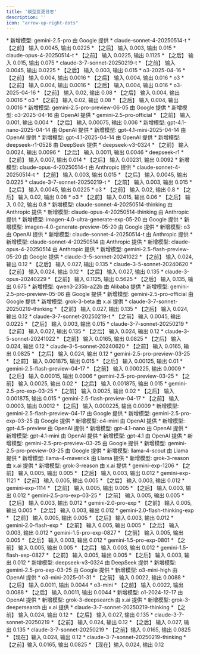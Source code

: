 ```yaml
---
title: '模型变更日志'
description: ''
icon: "arrow-up-right-dots"
---
```


<Update label="2025-06-20">
* 新增模型: gemini-2.5-pro 由 Google 提供
* claude-sonnet-4-20250514-t
  * 【之前】 输入 0.0045, 输出 0.0225
  * 【之后】 输入 0.003, 输出 0.015
* claude-opus-4-20250514-t
  * 【之前】 输入 0.0225, 输出 0.1125
  * 【之后】 输入 0.015, 输出 0.075
* claude-3-7-sonnet-20250219-t
  * 【之前】 输入 0.0045, 输出 0.0225
  * 【之后】 输入 0.003, 输出 0.015
* o3-2025-04-16
  * 【之前】 输入 0.004, 输出 0.0016
  * 【之后】 输入 0.004, 输出 0.016
* o3
  * 【之前】 输入 0.004, 输出 0.0016
  * 【之后】 输入 0.004, 输出 0.016
</Update>

<Update label="2025-06-11">
* o3-2025-04-16
  * 【之前】 输入 0.02, 输出 0.08
  * 【之后】 输入 0.004, 输出 0.0016
* o3
  * 【之前】 输入 0.02, 输出 0.08
  * 【之后】 输入 0.004, 输出 0.0016
</Update>

<Update label="2025-06-07">
* 新增模型: gemini-2.5-pro-preview-06-05 由 Google 提供
* 新增模型: o3-2025-04-16 由 OpenAI 提供
* gemini-2.5-pro-official
  * 【之前】 输入 0.001, 输出 0.004
  * 【之后】 输入 0.00075, 输出 0.006
</Update>

<Update label="2025-06-02">
* 新增模型: gpt-4.1-nano-2025-04-14 由 OpenAI 提供
* 新增模型: gpt-4.1-mini-2025-04-14 由 OpenAI 提供
* 新增模型: gpt-4.1-2025-04-14 由 OpenAI 提供
</Update>

<Update label="2025-05-29">
* 新增模型: deepseek-r1-0528 由 DeepSeek 提供
* deepseek-v3-0324
  * 【之前】 输入 0.0024, 输出 0.0096
  * 【之后】 输入 0.0011, 输出 0.0046
* deepseek-r1
  * 【之前】 输入 0.007, 输出 0.014
  * 【之后】 输入 0.00231, 输出 0.0092
</Update>

<Update label="2025-05-28">
* 新增模型: claude-opus-4-20250514-t 由 Anthropic 提供
* claude-sonnet-4-20250514-t
  * 【之前】 输入 0.003, 输出 0.015
  * 【之后】 输入 0.0045, 输出 0.0225
* claude-3-7-sonnet-20250219-t
  * 【之前】 输入 0.003, 输出 0.015
  * 【之后】 输入 0.0045, 输出 0.0225
</Update>

<Update label="2025-05-28">
* o3
  * 【之前】 输入 0.02, 输出 0.8
  * 【之后】 输入 0.02, 输出 0.08
</Update>

<Update label="2025-05-27">
* o3
  * 【之前】 输入 0.015, 输出 0.06
  * 【之后】 输入 0.02, 输出 0.8
</Update>

<Update label="2025-05-27">
* 新增模型: claude-sonnet-4-20250514-thinking 由 Anthropic 提供
* 新增模型: claude-opus-4-20250514-thinking 由 Anthropic 提供
* 新增模型: imagen-4.0-ultra-generate-exp-05-20 由 Google 提供
* 新增模型: imagen-4.0-generate-preview-05-20 由 Google 提供
* 新增模型: o3 由 OpenAI 提供
</Update>

<Update label="2025-05-23">
* 新增模型: claude-sonnet-4-20250514-t 由 Anthropic 提供
* 新增模型: claude-sonnet-4-20250514 由 Anthropic 提供
* 新增模型: claude-opus-4-20250514 由 Anthropic 提供
</Update>

<Update label="2025-05-21">
* 新增模型: gemini-2.5-flash-preview-05-20 由 Google 提供
</Update>

<Update label="2025-05-14">
* claude-3-5-sonnet-20241022
  * 【之前】 输入 0.024, 输出 0.12
  * 【之后】 输入 0.027, 输出 0.135
* claude-3-5-sonnet-20240620
  * 【之前】 输入 0.024, 输出 0.12
  * 【之后】 输入 0.027, 输出 0.135
* claude-3-opus-20240229
  * 【之前】 输入 0.1125, 输出 0.5625
  * 【之后】 输入 0.135, 输出 0.675
</Update>

<Update label="2025-05-12">
* 新增模型: qwen3-235b-a22b 由 Alibaba 提供
* 新增模型: gemini-2.5-pro-preview-05-06 由 Google 提供
* 新增模型: gemini-2.5-pro-official 由 Google 提供
* 新增模型: grok-3-beta 由 x.ai 提供
* claude-3-7-sonnet-20250219-thinking
  * 【之前】 输入 0.027, 输出 0.135
  * 【之后】 输入 0.024, 输出 0.12
* claude-3-7-sonnet-20250219-t
  * 【之前】 输入 0.0045, 输出 0.0225
  * 【之后】 输入 0.003, 输出 0.015
* claude-3-7-sonnet-20250219
  * 【之前】 输入 0.027, 输出 0.135
  * 【之后】 输入 0.024, 输出 0.12
* claude-3-5-sonnet-20241022
  * 【之前】 输入 0.0165, 输出 0.0825
  * 【之后】 输入 0.024, 输出 0.12
* claude-3-5-sonnet-20240620
  * 【之前】 输入 0.0165, 输出 0.0825
  * 【之后】 输入 0.024, 输出 0.12
* gemini-2.5-pro-preview-03-25
  * 【之前】 输入 0.001875, 输出 0.015
  * 【之后】 输入 0.00125, 输出 0.01
* gemini-2.5-flash-preview-04-17
  * 【之前】 输入 0.000225, 输出 0.0009
  * 【之后】 输入 0.00015, 输出 0.0006
</Update>

<Update label="2025-04-25">
* gemini-2.5-pro-preview-03-25
  * 【之前】 输入 0.0025, 输出 0.02
  * 【之后】 输入 0.001875, 输出 0.015
* gemini-2.5-pro-exp-03-25
  * 【之前】 输入 0.0025, 输出 0.02
  * 【之后】 输入 0.001875, 输出 0.015
* gemini-2.5-flash-preview-04-17
  * 【之前】 输入 0.0003, 输出 0.0012
  * 【之后】 输入 0.000225, 输出 0.0009
</Update>

<Update label="2025-04-18">
* 新增模型: gemini-2.5-flash-preview-04-17 由 Google 提供
</Update>

<Update label="2025-04-17">
* 新增模型: gemini-2.5-pro-exp-03-25 由 Google 提供
* 新增模型: o4-mini 由 OpenAI 提供
</Update>

<Update label="2025-04-15">
* 新增模型: gpt-4.5-preview 由 OpenAI 提供
* 新增模型: gpt-4.1-nano 由 OpenAI 提供
* 新增模型: gpt-4.1-mini 由 OpenAI 提供
* 新增模型: gpt-4.1 由 OpenAI 提供
</Update>

<Update label="2025-04-09">
* 新增模型: gemini-2.5-pro-preview-03-25 由 Google 提供
</Update>

<Update label="2025-04-08">
* 新增模型: gemini-2.5-pro-preview-03-25 由 Google 提供
</Update>

<Update label="2025-04-06">
* 新增模型: llama-4-scout 由 Llama 提供
* 新增模型: llama-4-maverick 由 Llama 提供
* 新增模型: grok-3-reason 由 x.ai 提供
</Update>

<Update label="2025-04-06">
* 新增模型: grok-3-reason 由 x.ai 提供
</Update>

<Update label="2025-03-26">
* gemini-exp-1206
  * 【之前】 输入 0.005, 输出 0.005
  * 【之后】 输入 0.003, 输出 0.012
* gemini-exp-1121
  * 【之前】 输入 0.005, 输出 0.005
  * 【之后】 输入 0.003, 输出 0.012
* gemini-exp-1114
  * 【之前】 输入 0.005, 输出 0.005
  * 【之后】 输入 0.003, 输出 0.012
* gemini-2.5-pro-exp-03-25
  * 【之前】 输入 0.005, 输出 0.005
  * 【之后】 输入 0.003, 输出 0.012
* gemini-2.0-pro-exp
  * 【之前】 输入 0.005, 输出 0.005
  * 【之后】 输入 0.003, 输出 0.012
* gemini-2.0-flash-thinking-exp
  * 【之前】 输入 0.005, 输出 0.005
  * 【之后】 输入 0.003, 输出 0.012
* gemini-2.0-flash-exp
  * 【之前】 输入 0.005, 输出 0.005
  * 【之后】 输入 0.003, 输出 0.012
* gemini-1.5-pro-exp-0827
  * 【之前】 输入 0.005, 输出 0.005
  * 【之后】 输入 0.003, 输出 0.012
* gemini-1.5-pro-exp-0801
  * 【之前】 输入 0.005, 输出 0.005
  * 【之后】 输入 0.003, 输出 0.012
* gemini-1.5-flash-exp-0827
  * 【之前】 输入 0.005, 输出 0.005
  * 【之后】 输入 0.003, 输出 0.012
</Update>

<Update label="2025-03-26">
* 新增模型: deepseek-v3-0324 由 DeepSeek 提供
* 新增模型: gemini-2.5-pro-exp-03-25 由 Google 提供
</Update>

<Update label="2025-03-24">
* 新增模型: o3-mini-high 由 OpenAI 提供
* o3-mini-2025-01-31
  * 【之前】 输入 0.0022, 输出 0.0088
  * 【之后】 输入 0.0011, 输出 0.0044
</Update>

<Update label="2025-03-24">
* o3-mini
  * 【之前】 输入 0.0022, 输出 0.0088
  * 【之后】 输入 0.0011, 输出 0.0044
</Update>

<Update label="2025-03-24">
* 新增模型: o1-2024-12-17 由 OpenAI 提供
</Update>

<Update label="2025-03-21">
* 新增模型: grok-3-deepsearch 由 x.ai 提供
* 新增模型: grok-3-deepersearch 由 x.ai 提供
</Update>

<Update label="2025-03-17">
* claude-3-7-sonnet-20250219-thinking
  * 【之前】 输入 0.024, 输出 0.12
  * 【之后】 输入 0.027, 输出 0.135
* claude-3-7-sonnet-20250219
  * 【之前】 输入 0.024, 输出 0.12
  * 【之后】 输入 0.027, 输出 0.135
</Update>

<Update label="2025-03-14">
* claude-3-7-sonnet-20250219
  * 【之前】输入 0.0165, 输出 0.0825
  * 【现在】输入 0.024, 输出 0.12
* claude-3-7-sonnet-20250219-thinking
  * 【之前】输入 0.0165, 输出 0.0825
  * 【现在】输入 0.024, 输出 0.12
</Update>
